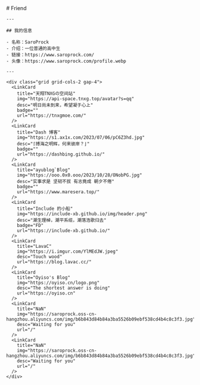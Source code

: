 
<BaseLayout title="friend">
  <BaseCard title="Friend">
    # Friend

    ---

    ## 我的信息

    - 名称：SaroProck
    - 介绍：一位普通的高中生
    - 链接：https://www.saroprock.com/
    - 头像：https://www.saroprock.com/profile.webp

    ---

    <div class="grid grid-cols-2 gap-4">
      <LinkCard
        title="天翔TNXGの空间站"
        img="https://api-space.tnxg.top/avatar?s=qq"
        desc="明日尚未到来，希望凝于心上"
        badge=""
        url="https://tnxgmoe.com/"
      />
      <LinkCard
        title="Dash 博客"
        img="https://s1.ax1x.com/2023/07/06/pC6Z3hd.jpg"
        desc="⌈搏海之明辉，何来彼岸？⌋"
        badge=""
        url="https://dashbing.github.io/"
      />
      <LinkCard
        title="ayublog`Blog"
        img="https://ooo.0x0.ooo/2023/10/28/ONobPG.jpg"
        desc="实事求是 坚韧不拔 有志竟成 朝夕不倦"
        badge=""
        url="https://www.maresera.top/"
      />
      <LinkCard
        title="Include 的小船"
        img="https://include-xb.github.io/img/header.png"
        desc="潮生理棹，潮平系缆，潮落浩歌归去"
        badge="FD"
        url="https://include-xb.github.io/"
      />
      <LinkCard
        title="LavaC"
        img="https://i.imgur.com/YlMEdJW.jpeg"
        desc="Touch wood"
        url="https://blog.lavac.cc/"
      />
      <LinkCard
        title="Oyiso's Blog"
        img="https://oyiso.cn/logo.png"
        desc="The shortest answer is doing"
        url="https://oyiso.cn"
      />
      <LinkCard
        title="NaN"
        img="https://saroprock.oss-cn-hangzhou.aliyuncs.com/img/b6b843d84b84a3ba5526b09ebf538cd4b4c8c3f3.jpg"
        desc="Waiting for you"
        url="/"
      />
      <LinkCard
        title="NaN"
        img="https://saroprock.oss-cn-hangzhou.aliyuncs.com/img/b6b843d84b84a3ba5526b09ebf538cd4b4c8c3f3.jpg"
        desc="Waiting for you"
        url="/"
      />
    </div>

  </BaseCard>
</BaseLayout>
